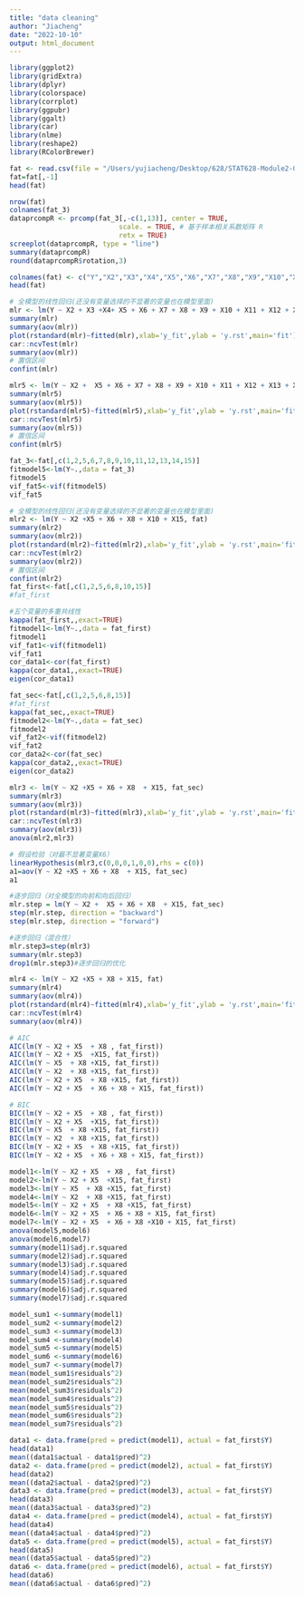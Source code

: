```yaml
---
title: "data cleaning"
author: "Jiacheng"
date: "2022-10-10"
output: html_document
---
```

```r
library(ggplot2)
library(gridExtra)
library(dplyr)
library(colorspace)
library(corrplot)
library(ggpubr)
library(ggalt) 
library(car)
library(nlme)
library(reshape2)
library(RColorBrewer)
```

```r
fat <- read.csv(file = "/Users/yujiacheng/Desktop/628/STAT628-Module2-Group9/Data/df11.csv",header=T)
fat=fat[,-1]
head(fat)
```
```r
nrow(fat)
colnames(fat_3)
dataprcompR <- prcomp(fat_3[,-c(1,13)], center = TRUE,
                           scale. = TRUE, # 基于样本相关系数矩阵 R
                           retx = TRUE)
screeplot(dataprcompR, type = "line")
summary(dataprcompR)
round(dataprcompR$rotation,3)
```



```r
colnames(fat) <- c("Y","X2","X3","X4","X5","X6","X7","X8","X9","X10","X11","X12","X13","X14","X15")
head(fat)
```

```r
# 全模型的线性回归(还没有变量选择的不显著的变量也在模型里面)
mlr <- lm(Y ~ X2 + X3 +X4+ X5 + X6 + X7 + X8 + X9 + X10 + X11 + X12 + X13 + X14 + X15, fat)
summary(mlr)
summary(aov(mlr))
plot(rstandard(mlr)~fitted(mlr),xlab='y_fit',ylab = 'y.rst',main='fit')
car::ncvTest(mlr)
summary(aov(mlr))
# 置信区间
confint(mlr)
```
```r
mlr5 <- lm(Y ~ X2 +  X5 + X6 + X7 + X8 + X9 + X10 + X11 + X12 + X13 + X14 + X15, fat)
summary(mlr5)
summary(aov(mlr5))
plot(rstandard(mlr5)~fitted(mlr5),xlab='y_fit',ylab = 'y.rst',main='fit')
car::ncvTest(mlr5)
summary(aov(mlr5))
# 置信区间
confint(mlr5)

fat_3<-fat[,c(1,2,5,6,7,8,9,10,11,12,13,14,15)]
fitmodel5<-lm(Y~.,data = fat_3)
fitmodel5
vif_fat5<-vif(fitmodel5)
vif_fat5
```

```r
# 全模型的线性回归(还没有变量选择的不显著的变量也在模型里面)
mlr2 <- lm(Y ~ X2 +X5 + X6 + X8 + X10 + X15, fat)
summary(mlr2)
summary(aov(mlr2))
plot(rstandard(mlr2)~fitted(mlr2),xlab='y_fit',ylab = 'y.rst',main='fit')
car::ncvTest(mlr2)
summary(aov(mlr2))
# 置信区间
confint(mlr2)
fat_first<-fat[,c(1,2,5,6,8,10,15)]
#fat_first

#五个变量的多重共线性
kappa(fat_first,,exact=TRUE)
fitmodel1<-lm(Y~.,data = fat_first)
fitmodel1
vif_fat1<-vif(fitmodel1)
vif_fat1
cor_data1<-cor(fat_first)
kappa(cor_data1,,exact=TRUE)
eigen(cor_data1)

fat_sec<-fat[,c(1,2,5,6,8,15)]
#fat_first
kappa(fat_sec,,exact=TRUE)
fitmodel2<-lm(Y~.,data = fat_sec)
fitmodel2
vif_fat2<-vif(fitmodel2)
vif_fat2
cor_data2<-cor(fat_sec)
kappa(cor_data2,,exact=TRUE)
eigen(cor_data2)
```
```r
mlr3 <- lm(Y ~ X2 +X5 + X6 + X8  + X15, fat_sec)
summary(mlr3)
summary(aov(mlr3))
plot(rstandard(mlr3)~fitted(mlr3),xlab='y_fit',ylab = 'y.rst',main='fit')
car::ncvTest(mlr3)
summary(aov(mlr3))
anova(mlr2,mlr3)

# 假设检验（对最不显著变量X6）
linearHypothesis(mlr3,c(0,0,0,1,0,0),rhs = c(0))
a1=aov(Y ~ X2 +X5 + X6 + X8  + X15, fat_sec)
a1
```
```r
#逐步回归（对全模型的向前和向后回归）
mlr.step = lm(Y ~ X2 +  X5 + X6 + X8  + X15, fat_sec)
step(mlr.step, direction = "backward")
step(mlr.step, direction = "forward")
```


```r
#逐步回归（混合性）
mlr.step3=step(mlr3)
summary(mlr.step3)
drop1(mlr.step3)#逐步回归的优化
```

```r
mlr4 <- lm(Y ~ X2 +X5 + X8 + X15, fat)
summary(mlr4)
summary(aov(mlr4))
plot(rstandard(mlr4)~fitted(mlr4),xlab='y_fit',ylab = 'y.rst',main='fit')
car::ncvTest(mlr4)
summary(aov(mlr4))
```


```r
# AIC
AIC(lm(Y ~ X2 + X5  + X8 , fat_first))
AIC(lm(Y ~ X2 + X5  +X15, fat_first))
AIC(lm(Y ~ X5  + X8 +X15, fat_first))
AIC(lm(Y ~ X2  + X8 +X15, fat_first))
AIC(lm(Y ~ X2 + X5  + X8 +X15, fat_first))
AIC(lm(Y ~ X2 + X5  + X6 + X8 + X15, fat_first))

# BIC
BIC(lm(Y ~ X2 + X5  + X8 , fat_first))
BIC(lm(Y ~ X2 + X5  +X15, fat_first))
BIC(lm(Y ~ X5  + X8 +X15, fat_first))
BIC(lm(Y ~ X2  + X8 +X15, fat_first))
BIC(lm(Y ~ X2 + X5  + X8 +X15, fat_first))
BIC(lm(Y ~ X2 + X5  + X6 + X8 + X15, fat_first))
```
```r
model1<-lm(Y ~ X2 + X5  + X8 , fat_first)
model2<-lm(Y ~ X2 + X5  +X15, fat_first)
model3<-lm(Y ~ X5  + X8 +X15, fat_first)
model4<-lm(Y ~ X2  + X8 +X15, fat_first)
model5<-lm(Y ~ X2 + X5  + X8 +X15, fat_first)
model6<-lm(Y ~ X2 + X5  + X6 + X8 + X15, fat_first)
model7<-lm(Y ~ X2 + X5  + X6 + X8 +X10 + X15, fat_first)
anova(model5,model6)
anova(model6,model7)
summary(model1)$adj.r.squared
summary(model2)$adj.r.squared
summary(model3)$adj.r.squared
summary(model4)$adj.r.squared
summary(model5)$adj.r.squared
summary(model6)$adj.r.squared
summary(model7)$adj.r.squared

model_sum1 <-summary(model1)
model_sum2 <-summary(model2)
model_sum3 <-summary(model3)
model_sum4 <-summary(model4)
model_sum5 <-summary(model5)
model_sum6 <-summary(model6)
model_sum7 <-summary(model7)
mean(model_sum1$residuals^2)
mean(model_sum2$residuals^2)
mean(model_sum3$residuals^2)
mean(model_sum4$residuals^2)
mean(model_sum5$residuals^2)
mean(model_sum6$residuals^2)
mean(model_sum7$residuals^2)

data1 <- data.frame(pred = predict(model1), actual = fat_first$Y)
head(data1)
mean((data1$actual - data1$pred)^2)
data2 <- data.frame(pred = predict(model2), actual = fat_first$Y)
head(data2)
mean((data2$actual - data2$pred)^2)
data3 <- data.frame(pred = predict(model3), actual = fat_first$Y)
head(data3)
mean((data3$actual - data3$pred)^2)
data4 <- data.frame(pred = predict(model4), actual = fat_first$Y)
head(data4)
mean((data4$actual - data4$pred)^2)
data5 <- data.frame(pred = predict(model5), actual = fat_first$Y)
head(data5)
mean((data5$actual - data5$pred)^2)
data6 <- data.frame(pred = predict(model6), actual = fat_first$Y)
head(data6)
mean((data6$actual - data6$pred)^2)
```
